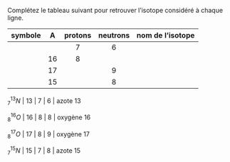 :::::: {.Exercise-container}
::: {.Exercise data-latex=""}

Complétez le tableau suivant pour retrouver l'isotope considéré à chaque ligne.

:::

| symbole |  A  | protons | neutrons | nom de l'isotope |
| :-----: | :-: | :-----: | :------: | :--------------: |
|         |     |    7    |     6    |                  |
|         |  16 |    8    |          |                  |
|         |  17 |         |     9    |                  |
|         |  15 |         |     8    |                  |

::::::

::: {.Answer data-latex=""}

$_{7}^{13}N$ | 13 | 7 | 6 | azote 13

$_{8}^{16}O$ | 16 | 8 | 8 | oxygène 16

$_{8}^{17}O$ | 17 | 8 | 9 | oxygène 17

$_{7}^{15}N$ | 15 | 7 | 8 | azote 15

\newpage

:::
